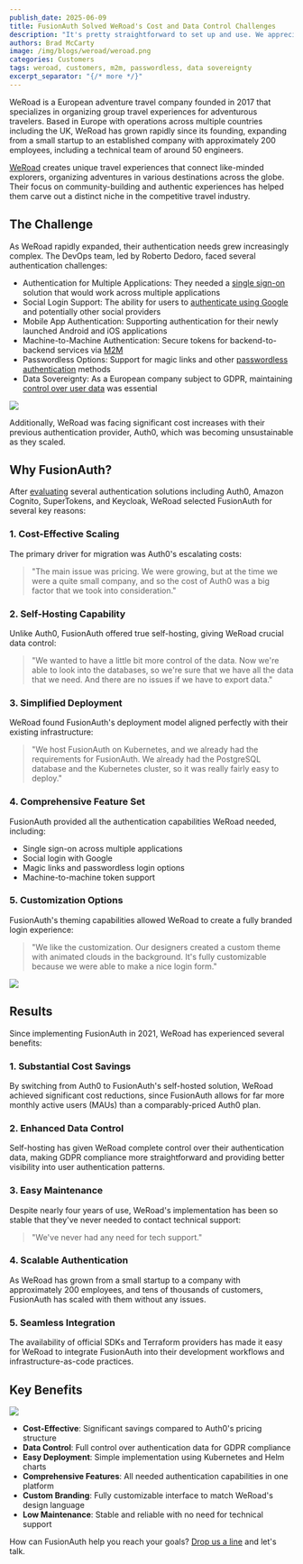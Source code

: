 ```yaml
---
publish_date: 2025-06-09
title: FusionAuth Solved WeRoad's Cost and Data Control Challenges
description: "It's pretty straightforward to set up and use. We appreciate that there are official SDKs and Terraform providers for our scripts and changes."
authors: Brad McCarty
image: /img/blogs/weroad/weroad.png
categories: Customers
tags: weroad, customers, m2m, passwordless, data sovereignty
excerpt_separator: "{/* more */}"
---
```


WeRoad is a European adventure travel company founded in 2017 that specializes in organizing group travel experiences for adventurous travelers. Based in Europe with operations across multiple countries including the UK, WeRoad has grown rapidly since its founding, expanding from a small startup to an established company with approximately 200 employees, including a technical team of around 50 engineers.

[WeRoad](https://www.weroad.com/) creates unique travel experiences that connect like-minded explorers, organizing adventures in various destinations across the globe. Their focus on community-building and authentic experiences has helped them carve out a distinct niche in the competitive travel industry.

## The Challenge

As WeRoad rapidly expanded, their authentication needs grew increasingly complex. The DevOps team, led by Roberto Dedoro, faced several authentication challenges:

- Authentication for Multiple Applications: They needed a [single sign-on](/sso) solution that would work across multiple applications
- Social Login Support: The ability for users to [authenticate using Google](/glossary/social-sign-on-social-login) and potentially other social providers
- Mobile App Authentication: Supporting authentication for their newly launched Android and iOS applications
- Machine-to-Machine Authentication: Secure tokens for backend-to-backend services via [M2M](/feature/machine-to-machine)
- Passwordless Options: Support for magic links and other [passwordless authentication](/passwordless) methods
- Data Sovereignty: As a European company subject to GDPR, maintaining [control over user data](/platform/self-hosting) was essential

![](/img/blogs/weroad/weroad-sso-diagram.png)

Additionally, WeRoad was facing significant cost increases with their previous authentication provider, Auth0, which was becoming unsustainable as they scaled.

## **Why FusionAuth?**

After [evaluating](/compare-fusionauth) several authentication solutions including Auth0, Amazon Cognito, SuperTokens, and Keycloak, WeRoad selected FusionAuth for several key reasons:

### **1. Cost-Effective Scaling**

The primary driver for migration was Auth0's escalating costs:

> "The main issue was pricing. We were growing, but at the time we were a quite small company, and so the cost of Auth0 was a big factor that we took into consideration."

### **2. Self-Hosting Capability**

Unlike Auth0, FusionAuth offered true self-hosting, giving WeRoad crucial data control:

> "We wanted to have a little bit more control of the data. Now we're able to look into the databases, so we're sure that we have all the data that we need. And there are no issues if we have to export data."

### **3. Simplified Deployment**

WeRoad found FusionAuth's deployment model aligned perfectly with their existing infrastructure:

> "We host FusionAuth on Kubernetes, and we already had the requirements for FusionAuth. We already had the PostgreSQL database and the Kubernetes cluster, so it was really fairly easy to deploy."

### **4. Comprehensive Feature Set**

FusionAuth provided all the authentication capabilities WeRoad needed, including:

- Single sign-on across multiple applications
- Social login with Google
- Magic links and passwordless login options
- Machine-to-machine token support

### **5. Customization Options**

FusionAuth's theming capabilities allowed WeRoad to create a fully branded login experience:

> "We like the customization. Our designers created a custom theme with animated clouds in the background. It's fully customizable because we were able to make a nice login form."

![](/img/blogs/weroad/weroad-login.png)

## **Results**

Since implementing FusionAuth in 2021, WeRoad has experienced several benefits:

### **1. Substantial Cost Savings**

By switching from Auth0 to FusionAuth's self-hosted solution, WeRoad achieved significant cost reductions, since FusionAuth allows for far more monthly active users (MAUs) than a comparably-priced Auth0 plan.

### **2. Enhanced Data Control**

Self-hosting has given WeRoad complete control over their authentication data, making GDPR compliance more straightforward and providing better visibility into user authentication patterns.

### **3. Easy Maintenance**

Despite nearly four years of use, WeRoad's implementation has been so stable that they've never needed to contact technical support:

> "We've never had any need for tech support."

### **4. Scalable Authentication**

As WeRoad has grown from a small startup to a company with approximately 200 employees, and tens of thousands of customers, FusionAuth has scaled with them without any issues.

### **5. Seamless Integration**

The availability of official SDKs and Terraform providers has made it easy for WeRoad to integrate FusionAuth into their development workflows and infrastructure-as-code practices.

## **Key Benefits**

![](/img/blogs/weroad/weroad-benefits-fusionauth.png)

- **Cost-Effective**: Significant savings compared to Auth0's pricing structure
- **Data Control**: Full control over authentication data for GDPR compliance
- **Easy Deployment**: Simple implementation using Kubernetes and Helm charts
- **Comprehensive Features**: All needed authentication capabilities in one platform
- **Custom Branding**: Fully customizable interface to match WeRoad's design language
- **Low Maintenance**: Stable and reliable with no need for technical support

How can FusionAuth help you reach your goals? [Drop us a line](/contact) and let's talk. 
